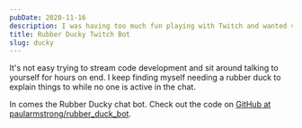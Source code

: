 ```yaml
---
pubDate: 2020-11-16
description: I was having too much fun playing with Twitch and wanted viewers to be able to help me with “rubber duck debugging”.
title: Rubber Ducky Twitch Bot
slug: ducky
---
```



It's not easy trying to stream code development and sit around talking to yourself for hours on end. I keep finding myself needing a rubber duck to explain things to while no one is active in the chat.

In comes the Rubber Ducky chat bot. Check out the code on [GitHub at paularmstrong/rubber_duck_bot](https://github.com/paularmstrong/rubber_duck_bot).

<YouTube code="at3bGmRHu-c" title="Rubber ducky bot for Twitch" />

